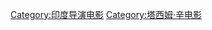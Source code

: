 {{Navbox
| name      = 塔森·辛
| title     = [[塔森·辛]]執導電影
| state     = {{{state|autocollapse}}}
| listclass = hlist

| list1 = 
* 《[[入侵腦細胞]]》（2000）
* 《[[魔幻旅程]]》（2006）
* 《[[惊天战神]]》（2011）
* 《[[白雪公主之魔镜魔镜]]》（2012）
* 《[[換命法則]]》（2015）

}}<noinclude>
{{collapsible option}}
{{DEFAULTSORT:Singh, Tarsem}}
[[Category:印度导演电影]]
[[Category:塔西姆·辛电影]]
</noinclude>